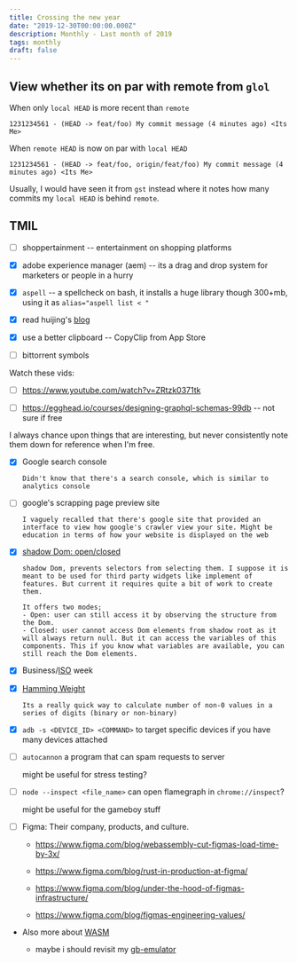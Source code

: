 ```yaml
---
title: Crossing the new year
date: "2019-12-30T00:00:00.000Z"
description: Monthly - Last month of 2019
tags: monthly
draft: false
---
```


## View whether its on par with remote from `glol`

When only `local HEAD` is more recent than `remote`

`1231234561 - (HEAD -> feat/foo) My commit message (4 minutes ago) <Its Me>`

When `remote HEAD` is now on par with `local HEAD`

`1231234561 - (HEAD -> feat/foo, origin/feat/foo) My commit message (4 minutes ago) <Its Me>`

Usually, I would have seen it from `gst` instead where it notes how many commits my `local HEAD` is behind `remote`.


## TMIL

- [ ] shoppertainment -- entertainment on shopping platforms

- [x] adobe experience manager (aem) -- its a drag and drop system for marketers or people in a hurry

- [x] `aspell` -- a spellcheck on bash, it installs a huge library though 300+mb, using it as `alias="aspell list < "`

- [x] read huijing's [blog](https://www.chenhuijing.com/blog/conference-season-2019/)

- [x] use a better clipboard -- CopyClip from App Store

- [ ] bittorrent symbols

Watch these vids:

- [ ] https://www.youtube.com/watch?v=ZRtzk0371tk

- [ ] https://egghead.io/courses/designing-graphql-schemas-99db -- not sure if free

I always chance upon things that are interesting, but never consistently note them down for reference when I'm free.

- [x] Google search console

      Didn't know that there's a search console, which is similar to analytics console

- [ ] google's scrapping page preview site

      I vaguely recalled that there's google site that provided an interface to view how google's crawler view your site. Might be education in terms of how your website is displayed on the web

- [x] [shadow Dom: open/closed](https://blog.revillweb.com/open-vs-closed-shadow-dom-9f3d7427d1af)

      shadow Dom, prevents selectors from selecting them. I suppose it is meant to be used for third party widgets like implement of features. But current it requires quite a bit of work to create them.

      It offers two modes;
      - Open: user can still access it by observing the structure from the Dom.
      - Closed: user cannot access Dom elements from shadow root as it will always return null. But it can access the variables of this components. This if you know what variables are available, you can still reach the Dom elements.

- [x] Business/[ISO](https://en.wikipedia.org/wiki/ISO_week_date) week

- [x] [Hamming Weight](https://en.wikipedia.org/wiki/Hamming_weight)

      Its a really quick way to calculate number of non-0 values in a series of digits (binary or non-binary)

- [x] `adb -s <DEVICE_ID> <COMMAND>` to target specific devices if you have many devices attached

- [ ] `autocannon` a program that can spam requests to server

  might be useful for stress testing?

- [ ] `node --inspect <file_name>` can open flamegraph in `chrome://inspect`?

  might be useful for the gameboy stuff



- [ ] Figma: Their company, products, and culture.

  - https://www.figma.com/blog/webassembly-cut-figmas-load-time-by-3x/

  - https://www.figma.com/blog/rust-in-production-at-figma/

  - https://www.figma.com/blog/under-the-hood-of-figmas-infrastructure/

  - https://www.figma.com/blog/figmas-engineering-values/


- Also more about [WASM](https://polyfloyd.net/post/how-rust-helps-you-prevent-bugs/)

  - maybe i should revisit my [gb-emulator](https://github.com/KenLSM/gb-emu)